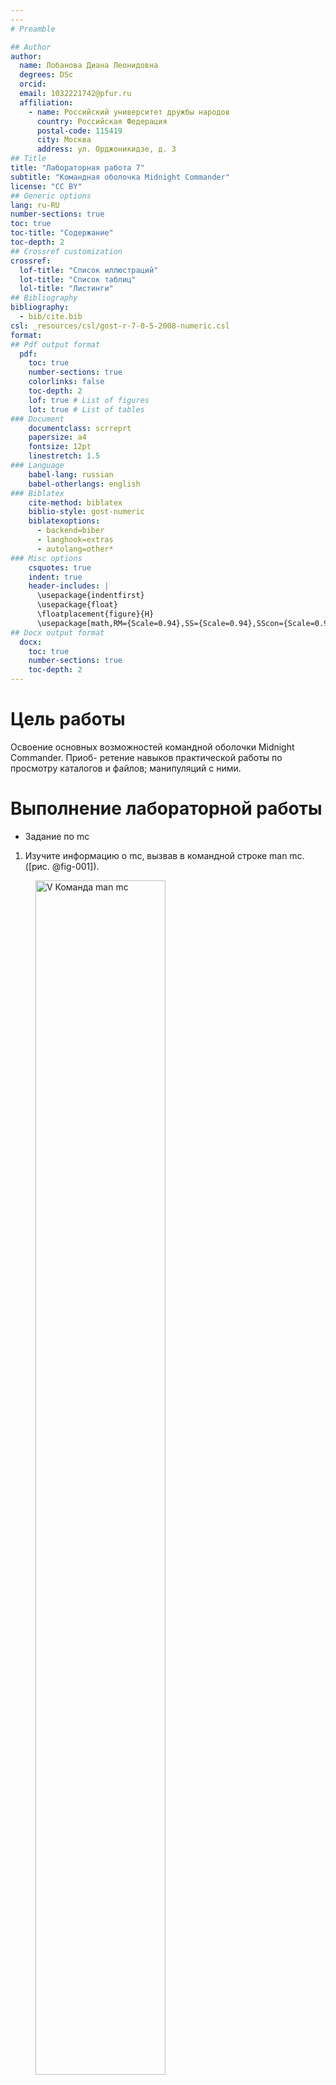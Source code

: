 ```yaml
---
---
# Preamble

## Author
author:
  name: Лобанова Диана Леонидовна
  degrees: DSc
  orcid: 
  email: 1032221742@pfur.ru
  affiliation:
    - name: Российский университет дружбы народов
      country: Российская Федерация
      postal-code: 115419
      city: Москва
      address: ул. Орджоникидзе, д. 3
## Title
title: "Лабораторная работа 7"
subtitle: "Командная оболочка Midnight Commander"
license: "CC BY"
## Generic options
lang: ru-RU
number-sections: true
toc: true
toc-title: "Содержание"
toc-depth: 2
## Crossref customization
crossref:
  lof-title: "Список иллюстраций"
  lot-title: "Список таблиц"
  lol-title: "Листинги"
## Bibliography
bibliography:
  - bib/cite.bib
csl: _resources/csl/gost-r-7-0-5-2008-numeric.csl
format:
## Pdf output format
  pdf:
    toc: true
    number-sections: true
    colorlinks: false
    toc-depth: 2
    lof: true # List of figures
    lot: true # List of tables
### Document
    documentclass: scrreprt
    papersize: a4
    fontsize: 12pt
    linestretch: 1.5
### Language
    babel-lang: russian
    babel-otherlangs: english
### Biblatex
    cite-method: biblatex
    biblio-style: gost-numeric
    biblatexoptions:
      - backend=biber
      - langhook=extras
      - autolang=other*
### Misc options
    csquotes: true
    indent: true
    header-includes: |
      \usepackage{indentfirst}
      \usepackage{float}
      \floatplacement{figure}{H}
      \usepackage[math,RM={Scale=0.94},SS={Scale=0.94},SScon={Scale=0.94},TT={Scale=MatchLowercase,FakeStretch=0.9},DefaultFeatures={Ligatures=Common}]{plex-otf}
## Docx output format
  docx:
    toc: true
    number-sections: true
    toc-depth: 2
---
```



# Цель работы

Освоение основных возможностей командной оболочки Midnight Commander. Приоб-
ретение навыков практической работы по просмотру каталогов и файлов; манипуляций
с ними.

# Выполнение лабораторной работы

- Задание по mc

1. Изучите информацию о mc, вызвав в командной строке man mc. ([рис. @fig-001]).

![V Команда man mc](image/man_mc.png){#fig-001 width=70%}


2. Запустите из командной строки mc, изучите его структуру и меню. ([рис. @fig-002]).

![V Команда mc](image/mc.png){#fig-002 width=70%}


3. Выполните несколько операций в mc, используя управляющие клавиши (операции
с панелями; выделение/отмена выделения файлов, копирование/перемещение фай-
лов, получение информации о размере и правах доступа на файлы и/или каталоги
и т.п.) ([рис. @fig-003, @fig-004, @fig-005]).

![V Клавиша F3](image/F3.png){#fig-003 width=70%}

![V Клавиша F5 Копировать](image/copy.png){#fig-004 width=70%}

![V Клавиша F6 Вставка](image/paste.png){#fig-005 width=70%}


4. Выполните основные команды меню левой (или правой) панели. Оцените степень
подробности вывода информации о файлах. ([рис. @fig-006, @fig-007, @fig-008]).

![V Меню - Быстрый просмотр](image/fast.png){#fig-006 width=70%}

![V Меню - Информация](image/info.png){#fig-007 width=70%}

![V Меню - Дерево](image/tree.png){#fig-008 width=70%}


5. Используя возможности подменю Файл , выполните:
– просмотр содержимого текстового файла; ([рис. @fig-009]).

![V Файл - Просмотр](image/open.png){#fig-009 width=70%}

– редактирование содержимого текстового файла (без сохранения результатов
редактирования); ([рис. @fig-010]).

![V Файл - Правка(F4)](image/F4_pravka.png){#fig-010 width=70%}

– создание каталога; ([рис. @fig-012]).

![V Файл - Создание каталога](image/sozdanie_katalog.png){#fig-012 width=70%}

– копирование в файлов в созданный каталог. ([рис. @fig-013, @fig-014]).

![V Файл - Копирование](image/file-copy.png){#fig-013 width=70%}

![V Содержимое каталога после копирования](image/soderg_katalog_feathers11.png){#fig-014 width=70%}

6. С помощью соответствующих средств подменю Команда осуществите:
– поиск в файловой системе файла с заданными условиями (например, файла
с расширением .c или .cpp, содержащего строку main); ([рис. @fig-015, @fig-016]).

![V Команда - Поиск файла](image/komanda_poisk.png){#fig-015 width=70%}

![V Результат поиска](image/result_search.png){#fig-016 width=70%}

– выбор и повторение одной из предыдущих команд;
– переход в домашний каталог;
– анализ файла меню и файла расширений.
7. Вызовите подменю Настройки . Освойте операции, определяющие структуру экрана mc
(Full screen, Double Width, Show Hidden Files и т.д.)



- Задание по встроенному редактору mc
1. Создайте текстовой файл text.txt.([рис. @fig-011]).

![V Создание текстового файла](image/touch_file_text.png){#fig-011 width=70%}

2. Откройте этот файл с помощью встроенного в mc редактора.
3. Вставьте в открытый файл небольшой фрагмент текста, скопированный из любого
другого файла или Интернета.
4. Проделайте с текстом следующие манипуляции, используя горячие клавиши:
4.1. Удалите строку текста.
4.2. Выделите фрагмент текста и скопируйте его на новую строку.
Кулябов Д. С. и др. Операционные системы 69
4.3. Выделите фрагмент текста и перенесите его на новую строку.
4.4. Сохраните файл.
4.5. Отмените последнее действие.
4.6. Перейдите в конец файла (нажав комбинацию клавиш) и напишите некоторый
текст.
4.7. Перейдите в начало файла (нажав комбинацию клавиш) и напишите некоторый
текст.
4.8. Сохраните и закройте файл.
5. Откройте файл с исходным текстом на некотором языке программирования (напри-
мер C или Java)
6. Используя меню редактора, включите подсветку синтаксиса, если она не включена,
или выключите, если она включена.

# Выводы

В этой лабораторной работе мы познакомились с командной оболочкой Midnight Commander, её структурой и горячими клавишами. Изучили новые возможности управления файловой системой, выполнили данные нам задания.


